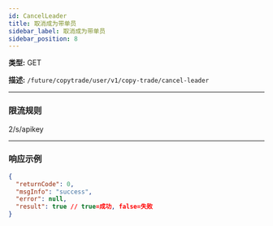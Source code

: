 ```yaml
---
id: CancelLeader
title: 取消成为带单员
sidebar_label: 取消成为带单员
sidebar_position: 8
---
```


**类型:** GET

**描述:** `/future/copytrade/user/v1/copy-trade/cancel-leader`

---

### 限流规则

2/s/apikey

---

### 响应示例

```json
{
  "returnCode": 0,
  "msgInfo": "success",
  "error": null,
  "result": true // true=成功, false=失败
}
```